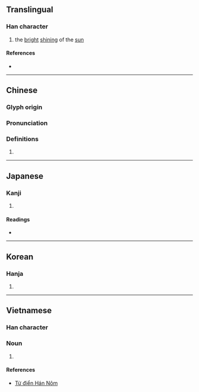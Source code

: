 {{character info/new}}
==Translingual==

===Han character===
{{Han char|rn=72|rad=日|as=09|sn=13|four=64056|canj=ADMQ|ids=⿰日韋}}

# the [[bright]] [[shining]] of the [[sun]]

====References====
* {{Han ref|kx=0498.120|dkj=14049|dj=0866.090|hdz=21527.050|uh=6690|ud=26256|bh=DDC2|bd=56770}}

----

==Chinese==
{{zh-forms|s=𬀩}}

===Glyph origin===
{{Han etym}}

===Pronunciation===
{{zh-pron
|m=wěi
|c=wai5
|mc=y
|oc=y
|ma=
|cat=v
}}

===Definitions===
{{zh-hanzi}}

# {{rfdef|zh}}

----

==Japanese==

===Kanji===
{{ja-kanji|grade=|rs=日09}}

# {{rfdef|ja|sort=日09}}

====Readings====
* {{ja-readings|on=[[い]] (i)|kun=[[ひざし]] (hizashi)}}

----

==Korean==

===Hanja===
{{ko-hanja|hangeul=위|eumhun=|rv=wi|mr=wi|y=wi}}

# {{rfdef|ko|sort=日09}}

----

==Vietnamese==
{{vi-hantutab}}

===Han character===
{{vi-hantu|[[vĩ]]|rs=日09}}

===Noun===
{{vi-noun|sc=Hani}}

# {{rfdef|vi|sort=日09}}

====References====
* [https://hvdic.thivien.net/whv/暐 Từ điển Hán Nôm]